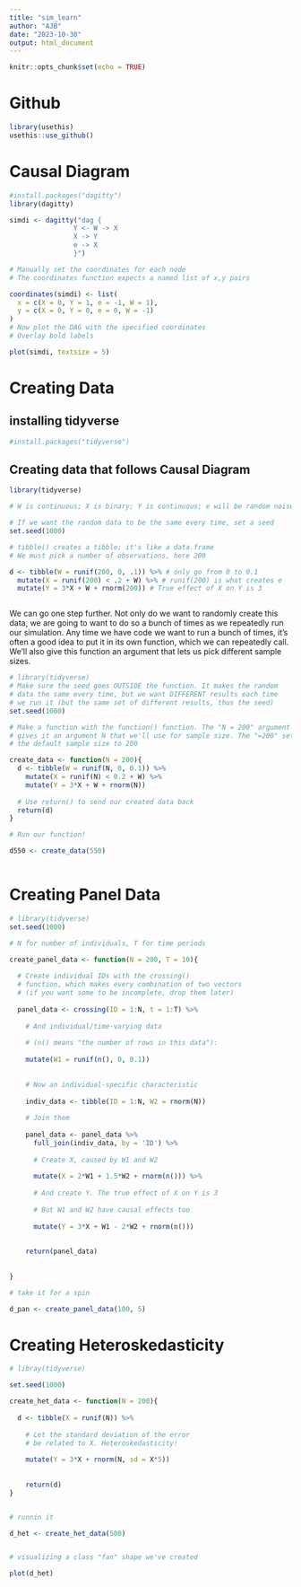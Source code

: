 ```yaml
---
title: "sim_learn"
author: "AJB"
date: "2023-10-30"
output: html_document
---
```


```r
knitr::opts_chunk$set(echo = TRUE)
```

# Github

```r

library(usethis)
usethis::use_github()
```



# Causal Diagram

```r
#install.packages("dagitty")
library(dagitty)

```


```r

simdi <- dagitty("dag {
                Y <- W -> X
                X -> Y
                e -> X
                }")

# Manually set the coordinates for each node
# The coordinates function expects a named list of x,y pairs

coordinates(simdi) <- list(
  x = c(X = 0, Y = 1, e = -1, W = 1),
  y = c(X = 0, Y = 0, e = 0, W = -1)
)
# Now plot the DAG with the specified coordinates
# Overlay bold labels

plot(simdi, textsize = 5)


```

# Creating Data

## installing tidyverse

```r
#install.packages("tidyverse")

```

## Creating data that follows Causal Diagram

```r

library(tidyverse)

# W is continuous; X is binary; Y is continuous; e will be random noise

# If we want the random data to be the same every time, set a seed
set.seed(1000)

# tibble() creates a tibble; it's like a data.frame
# We must pick a number of observations, here 200

d <- tibble(W = runif(200, 0, .1)) %>% # only go from 0 to 0.1
  mutate(X = runif(200) < .2 + W) %>% # runif(200) is what creates e
  mutate(Y = 3*X + W + rnorm(200)) # True effect of X on Y is 3



```

We can go one step further. Not only do we want to randomly create this data, we are going to want to do so a bunch of times as we repeatedly run our simulation. Any time we have code we want to run a bunch of times, it’s often a good idea to put it in its own function, which we can repeatedly call. We’ll also give this function an argument that lets us pick different sample sizes.

```r
# library(tidyverse)
# Make sure the seed goes OUTSIDE the function. It makes the random 
# data the same every time, but we want DIFFERENT results each time 
# we run it (but the same set of different results, thus the seed)
set.seed(1000)

# Make a function with the function() function. The "N = 200" argument 
# gives it an argument N that we'll use for sample size. The "=200" sets
# the default sample size to 200

create_data <- function(N = 200){
  d <- tibble(W = runif(N, 0, 0.1)) %>%
    mutate(X = runif(N) < 0.2 + W) %>%
    mutate(Y = 3*X + W + rnorm(N))
  
  # Use return() to send our created data back
  return(d)
}

# Run our function!

d550 <- create_data(550)



```


# Creating Panel Data

```r
# library(tidyverse)
set.seed(1000)

# N for number of individuals, T for time periods

create_panel_data <- function(N = 200, T = 10){
  
  # Create individual IDs with the crossing()
  # function, which makes every combination of two vectors
  # (if you want some to be incomplete, drop them later)
  
  panel_data <- crossing(ID = 1:N, t = 1:T) %>%
    
    # And individual/time-varying data
    
    # (n() means "the number of rows in this data"):
    
    mutate(W1 = runif(n(), 0, 0.1))
  
  
    # Now an individual-specific characteristic
  
    indiv_data <- tibble(ID = 1:N, W2 = rnorm(N))
    
    # Join them
    
    panel_data <- panel_data %>%
      full_join(indiv_data, by = 'ID') %>%
      
      # Create X, caused by W1 and W2
      
      mutate(X = 2*W1 + 1.5*W2 + rnorm(n())) %>%
      
      # And create Y. The true effect of X on Y is 3
      
      # But W1 and W2 have causal effects too
      
      mutate(Y = 3*X + W1 - 2*W2 + rnorm(n()))
    
    
    return(panel_data)
    
    
}
```


```r
# take it for a spin

d_pan <- create_panel_data(100, 5)


```


# Creating Heteroskedasticity

```r

# libray(tidyverse)

set.seed(1000)

create_het_data <- function(N = 200){
  
  d <- tibble(X = runif(N)) %>%
    
    # Let the standard deviation of the error
    # be related to X. Heteroskedasticity!
    
    mutate(Y = 3*X + rnorm(N, sd = X*5))
  
  
    return(d)
}



```

```r
# runnin it

d_het <- create_het_data(500)



```

```r
# visualizing a class "fan" shape we've created

plot(d_het)



```






